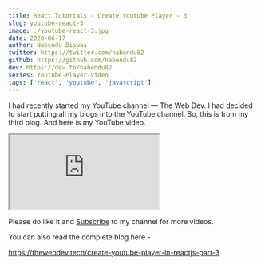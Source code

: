 ```yaml
---
title: React Tutorials - Create Youtube Player - 3
slug: youtube-react-3
image: ./youtube-react-3.jpg
date: 2020-06-17
author: Nabendu Biswas
twitter: https://twitter.com/nabendu82
github: https://github.com/nabendu82
dev: https://dev.to/nabendu82
series: Youtube-Player-Video
tags: ['react', 'youtube', 'javascript']
---
```


I had recently started my YouTube channel — The Web Dev. I had decided to start putting all my blogs into the YouTube channel.
So, this is from my third blog. And here is my YouTube video.

<div className={styles.resp__container}>

<iframe className={styles.resp__iframe} src="https://www.youtube.com/embed/KzculjlVR5s" gesture="media"  allow="encrypted-media" allowfullscreen></iframe>

</div>

Please do like it and [Subscribe](https://www.youtube.com/channel/UCRf7mazcufqZxd2pR3oQJuQ?sub_confirmation=1) to my channel for more videos.

You can also read the complete blog here -

https://thewebdev.tech/create-youtube-player-in-reactjs-part-3
